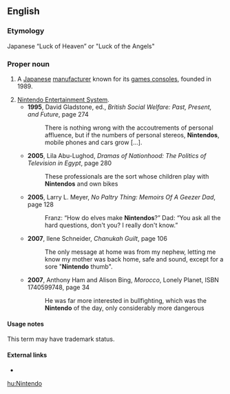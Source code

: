 ==English==

===Etymology===
Japanese “Luck of Heaven” or "Luck of the Angels"

===Proper noun===
{{en-noun|Nintendo|es}}

# {{rfd-sense}} A [[Japanese]] [[manufacturer]] known for its [[games console]]s, founded in 1989.
# [[w:Nintendo Entertainment System|Nintendo Entertainment System]].
#* '''1995''', David Gladstone, ed., ''British Social Welfare: Past, Present, and Future'', page 274
#*: There is nothing wrong with the accoutrements of personal affluence, but if the numbers of personal stereos, '''Nintendos''', mobile phones and cars grow […].
#* '''2005''', Lila Abu-Lughod, ''Dramas of Nationhood: The Politics of Television in Egypt'', page 280
#*: These professionals are the sort whose children play with '''Nintendos''' and own bikes
#* '''2005''', Larry L. Meyer, ''No Paltry Thing: Memoirs Of A Geezer Dad'', page 128
#*: Franz: “How do elves make '''Nintendos'''?” Dad: “You ask all the hard questions, don't you? I really don't know.”
#* '''2007''', Ilene Schneider, ''Chanukah Guilt'', page 106
#*: The only message at home was from my nephew, letting me know my mother was back home, safe and sound, except for a sore "'''Nintendo''' thumb".
#* '''2007''', Anthony Ham and Alison Bing, ''Morocco'', Lonely Planet, ISBN 1740599748, page 34
#*: He was far more interested in bullfighting, which was the '''Nintendo''' of the day, only considerably more dangerous<!--;-->

====Usage notes====
This term may have trademark status.

====External links====
* {{pedialite}}

[[hu:Nintendo]]